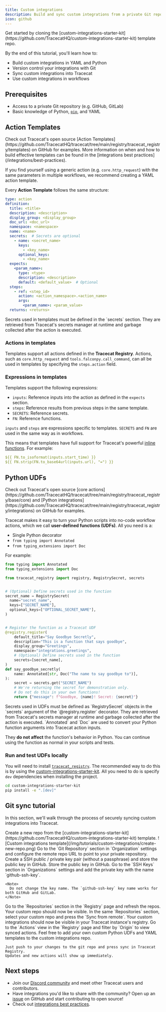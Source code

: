 ```yaml
---
title: Custom integrations
description: Build and sync custom integrations from a private Git repository into Tracecat.
icon: github
---
```



<Tip>
  Get started by cloning the [custom-integrations-starter-kit](https://github.com/TracecatHQ/custom-integrations-starter-kit) template repo.
</Tip>

<YamlNote />

By the end of this tutorial, you'll learn how to:

- Build custom integrations in YAML and Python
- Version control your integrations with Git
- Sync custom integrations into Tracecat
- Use custom integrations in workflows

## Prerequisites

- Access to a private Git repository (e.g. GitHub, GitLab)
- Basic knowledge of Python, [`pip`](https://pip.pypa.io/en/stable/getting-started/), and YAML

## Action Templates

<Tip>
  Check out Tracecat's open source [Action Templates](https://github.com/TracecatHQ/tracecat/tree/main/registry/tracecat_registry/templates) on GitHub for examples.
  More information on when and how to build effective templates can be found in the [integrations best practices](/integrations/best-practices).
</Tip>

If you find yourself using a generic action (e.g. `core.http_request`) with the same parameters in multiple workflows, we recommend creating a YAML action template.

Every **Action Template** follows the same structure:

```yaml
type: action
definition:
  title: <title>
  description: <description>
  display_group: <display_group>
  doc_url: <doc_url>
  namespace: <namespace>
  name: <name>
  secrets:  # Secrets are optional
    - name: <secret_name>
      keys:
        - <key_name>
      optional_keys:
        - <key_name>
  expects:
    <param_name>:
      type: <type>
      description: <description>
      default: <default_value>  # Optional
  steps:
    - ref: <step_id>
      action: <action_namespace>.<action_name>
      args:
        <param_name>: <param_value>
  returns: <returns>
```

<Note>
  Secrets used in templates must be defined in the `secrets` section.
  They are retrieved from Tracecat's secrets manager at runtime and garbage collected after the action is executed.
</Note>

### Actions in templates

Templates support all actions defined in the **Tracecat Registry**.
Actions, such as `core.http_request` and `tools.falconpy.call_command`, can all be used in templates by specifying the `steps.action` field.

### Expressions in templates

Templates support the following expressions:

- `inputs`: Reference inputs into the action as defined in the `expects` section.
- `steps`: Reference results from previous steps in the same template.
- `SECRETS`: Reference secrets.
- `FN`: Reference functions.

`inputs` and `steps` are expressions specific to templates.
`SECRETS` and `FN` are used in the same way as in workflows.

This means that templates have full support for Tracecat's powerful [inline functions](/quickstart/expressions).
For example:

```yaml
${{ FN.to_isoformat(inputs.start_time) }}
${{ FN.strip(FN.to_base64url(inputs.url), "=") }}
```

## Python UDFs

<Tip>
  Check out Tracecat's open source [core actions](https://github.com/TracecatHQ/tracecat/tree/main/registry/tracecat_registry/base/core)
  and [Python integrations](https://github.com/TracecatHQ/tracecat/tree/main/registry/tracecat_registry/integrations) on GitHub for examples.
</Tip>

Tracecat makes it easy to turn your Python scripts into no-code workflow actions, which we call **user-defined functions (UDFs)**.
All you need is a:
- Single Python decorator
- `from typing import Annotated`
- `from typing_extensions import Doc`

For example:

```python
from typing import Annotated
from typing_extensions import Doc

from tracecat_registry import registry, RegistrySecret, secrets


# (Optional) Define secrets used in the function
secret_name = RegistrySecret(
  name="secret_name",
  keys=["SECRET_NAME"],
  optional_keys=["OPTIONAL_SECRET_NAME"],
)


# Register the function as a Tracecat UDF
@registry.register(
    default_title="Say Goodbye Secretly",
    description="This is a function that says goodbye",
    display_group="Greetings",
    namespace="integrations.greetings",
    # (Optional) Define secrets used in the function
    secrets=[secret_name],
)
def say_goodbye_secretly(
    name: Annotated[str, Doc("The name to say goodbye to")],
):
    secret = secrets.get("SECRET_NAME")
    # We're returning the secret for demonstration only.
    # Do not do this in your own functions!
    return {"message": f"Goodbye, {name}! Secret: {secret}"}
```

<Note>
  Secrets used in UDFs must be defined as `RegistrySecret` objects in the `secrets` argument of the `@registry.register` decorator.
  They are retrieved from Tracecat's secrets manager at runtime and garbage collected after the action is executed.
</Note>

<Info>
  `Annotated` and `Doc` are used to convert your Python function arguments into Tracecat action inputs.

  They **do not affect** the function's behavior in Python.
  You can continue using the function as normal in your scripts and tests.
</Info>

### Run and test UDFs locally

You will need to install [`tracecat_registry`](https://github.com/TracecatHQ/tracecat/tree/main/registry).
The recommended way to do this is by using the [custom-integrations-starter-kit](https://github.com/TracecatHQ/custom-integrations-starter-kit).
All you need to do is specify `dev` dependencies when installing the project.

```bash
cd custom-integrations-starter-kit
pip install -e ".[dev]"
```

## Git sync tutorial

In this section, we'll walk through the process of securely syncing custom integrations into Tracecat.

<Steps>
  <Step title="Create new repo">
    Create a new repo from the [custom-integrations-starter-kit](https://github.com/TracecatHQ/custom-integrations-starter-kit) template.
    ![Custom integrations template](/img/tutorials/custom-integrations/create-new-repo.png)
  </Step>
  <Step title="Configure remote repo URL">
    Go to the `Git Repository` section in `Organization` settings and configure the remote repo URL to point to your private repository.

  </Step>
  <Step title="GitHub SSH deploy key">
    Create a SSH public / private key pair (without a passphrase) and store the public key in GitHub.
    Store the public key in GitHub.
  </Step>
  <Step title="Private key in Tracecat">
    Go to the `SSH Keys` section in `Organizations` settings and add the private key with the name `github-ssh-key`.

    <Note>
      Do not change the key name. The `github-ssh-key` key name works for both GitHub and GitLab.
    </Note>
  </Step>
  <Step title="Refresh repos in Tracecat">
    Go to the `Repositories` section in the `Registry` page and refresh the repos.
    Your custom repo should now be visible.
  </Step>
  <Step title="Sync custom repo">
    In the same `Repositories` section, select your custom repo and press the `Sync from remote`.
    Your custom integrations should now be visible in your Tracecat instance's registry.
  </Step>
  <Step title="View custom integrations">
    Go to the `Actions` view in the `Registry` page and filter by `Origin` to view synced actions.
  </Step>
  <Step title="🎉 That's it!">
    Feel free to add your own custom Python UDFs and YAML templates to the custom integrations repo.

    Just push to your changes to the git repo and press sync in Tracecat Registry.
    Updates and new actions will show up immediately.
  </Step>
</Steps>

## Next steps

- Join our [Discord community](https://discord.gg/n3GF4qxFU8) and meet other Tracecat users and contributors.
- Have integrations you'd like to share with the community? Open up an [issue](https://github.com/TracecatHQ/tracecat/issues) on GitHub and start contributing to open source!
- Check out [integrations best practices](/integrations/best-practices).
